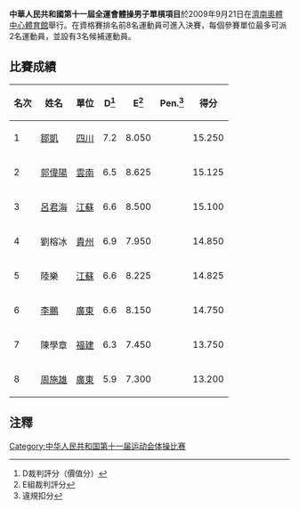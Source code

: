 '''中華人民共和國第十一屆全運會體操男子單槓項目'''於2009年9月21日在[[濟南奧體中心體育館|濟南奧體中心體育館]]舉行。在資格賽排名前8名運動員可進入決賽，每個參賽單位最多可派2名運動員，並設有3名候補運動員。

==比賽成績==
{| class="wikitable sortable" style="text-align:center; font-size: small;"
!名次||姓名||單位||D<ref>D裁判評分（價值分）</ref>||E<ref>E組裁判評分</ref>||Pen.<ref>違規扣分</ref>||得分
|- bgcolor="gold"
|1||align=left| [[鄒凱|鄒凱]]||[[四川|四川]]||7.2||8.050||||15.250
|- bgcolor="silver"
|2||align=left| [[郭偉陽|郭偉陽]]||[[雲南|雲南]]||6.5||8.625||||15.125
|- bgcolor="cc9966" 
|3||align=left| [[呂君海|呂君海]]||[[江蘇|江蘇]]||6.6||8.500||||15.100
|-
|4||align=left| 劉榕冰||[[貴州|貴州]]||6.9||7.950||||14.850
|-
|5||align=left| 陸樂||[[江蘇|江蘇]]||6.6||8.225||||14.825
|-
|6||align=left| [[李鵬_(體操運動員)|李鵬]]||[[廣東|廣東]]||6.6||8.150||||14.750
|-
|7||align=left| 陳學章||[[福建|福建]]||6.3||7.450||||13.750
|-
|8||align=left| [[周施雄|周施雄]]||[[廣東|廣東]]||5.9||7.300||||13.200
|}

==注釋==
<div class="references-small">
<references />
</div>

[[Category:中华人民共和国第十一届运动会体操比赛|Category:中华人民共和国第十一届运动会体操比赛]]